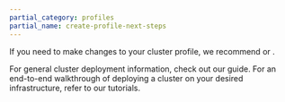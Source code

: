 ```yaml
---
partial_category: profiles
partial_name: create-profile-next-steps
---
```


If you need to make changes to your cluster profile, we recommend <VersionedLink text="creating a new cluster profile version" url="/profiles/cluster-profiles/modify-cluster-profiles/version-cluster-profile/" />
or <VersionedLink text="updating your cluster profile" url="/profiles/cluster-profiles/modify-cluster-profiles/update-cluster-profile/" />.

For general cluster deployment information, check out our
<VersionedLink text="Clusters" url="/clusters/" /> guide. For an
end-to-end walkthrough of deploying a cluster on your desired infrastructure, refer to our
<VersionedLink text="Getting Started" url="/tutorials/getting-started" /> tutorials.